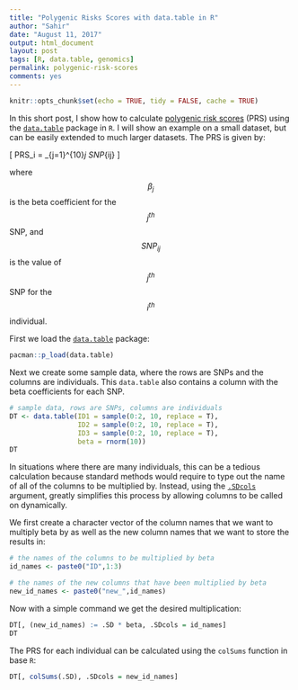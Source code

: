 ```yaml
---
title: "Polygenic Risks Scores with data.table in R"
author: "Sahir"
date: "August 11, 2017"
output: html_document
layout: post
tags: [R, data.table, genomics]
permalink: polygenic-risk-scores
comments: yes
---
```


```r
knitr::opts_chunk$set(echo = TRUE, tidy = FALSE, cache = TRUE)
```

In this short post, I show how to calculate [polygenic risk scores](https://en.wikipedia.org/wiki/Polygenic_score) (PRS) using the [`data.table`](https://cran.r-project.org/web/packages/data.table/vignettes/datatable-intro.html) package in `R`. I will show an example on a small dataset, but can be easily extended to much larger datasets. The PRS is given by:  


\[
PRS_i = \sum_{j=1}^{10}\beta_j \times SNP_{ij}
\]

where $$ \beta_j $$ is the beta coefficient for the $$ j^{th} $$ SNP, and $$ SNP_{ij} $$ is the value of $$ j^{th} $$ SNP for the $$ i^{th} $$ individual.  

<!--more-->


First we load the [`data.table`](https://github.com/Rdatatable/data.table/wiki) package:
```r
pacman::p_load(data.table)
```

Next we create some sample data, where the rows are SNPs and the columns are individuals. This `data.table` also contains a column with the beta coefficients for each SNP. 

```r
# sample data, rows are SNPs, columns are individuals
DT <- data.table(ID1 = sample(0:2, 10, replace = T),
                 ID2 = sample(0:2, 10, replace = T),
                 ID3 = sample(0:2, 10, replace = T),
                 beta = rnorm(10))
DT
```

In situations where there are many individuals, this can be a tedious calculation because standard methods would require to type out the name of all of the columns to be multiplied by. Instead, using the [`.SDcols`](https://stackoverflow.com/questions/14937165/using-dynamic-column-names-in-data-table?lq=1) argument, greatly simplifies this process by allowing columns to be called on dynamically.  

We first create a character vector of the column names that we want to multiply beta by as well as the new column names that we want to store the results in:

```r
# the names of the columns to be multiplied by beta
id_names <- paste0("ID",1:3)

# the names of the new columns that have been multiplied by beta
new_id_names <- paste0("new_",id_names)
```


Now with a simple command we get the desired multiplication:
```r
DT[, (new_id_names) := .SD * beta, .SDcols = id_names]
DT
```

The PRS for each individual can be calculated using the `colSums` function in base `R`:

```r
DT[, colSums(.SD), .SDcols = new_id_names]
```


